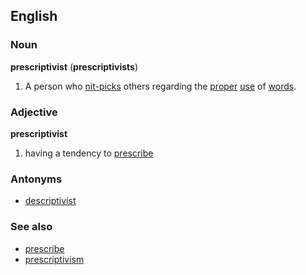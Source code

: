 ==English==

===Noun===
'''prescriptivist''' ('''prescriptivists''')
#A person who [[nit-pick]]s others regarding the [[proper]] [[use]] of [[word]]s.

===Adjective===
'''prescriptivist'''
#having a tendency to [[prescribe]]

===Antonyms===
*[[descriptivist]]

===See also===
*[[prescribe]]
*[[prescriptivism]]
<!-- *[[prescriptivistic]] this isn't a word, I hope.  -->